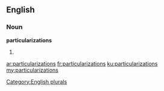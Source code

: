 ==English==

===Noun===
'''particularizations'''

# {{plural of|particularization}}

[[Category:English plurals]]

[[ar:particularizations]]
[[fr:particularizations]]
[[ku:particularizations]]
[[my:particularizations]]
